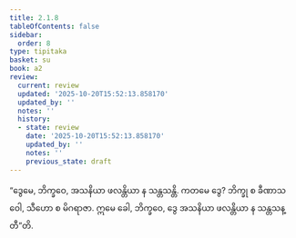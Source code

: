 ```yaml
---
title: 2.1.8
tableOfContents: false
sidebar:
  order: 8
type: tipitaka
basket: su
book: a2
review:
  current: review
  updated: '2025-10-20T15:52:13.858170'
  updated_by: ''
  notes: ''
  history:
  - state: review
    date: '2025-10-20T15:52:13.858170'
    updated_by: ''
    notes: ''
    previous_state: draft
---
```



<DynamicBreadcrumb />


<ReviewStatus review={frontmatter.review} showDetails={true} />

<HypothesisAnnotation frontmatter={frontmatter} />

<Division number="60" book="a2" e="ch" v="15" p="77">

<Paragraph number="136" book="a2">
“ဒွေမေ, ဘိက္ခဝေ, အသနိယာ ဖလန္တိယာ န သန္တသန္တိ. ကတမေ ဒွေ? ဘိက္ခု စ ခီဏာသဝေါ, သီဟော စ မိဂရာဇာ. ဣမေ ခေါ, ဘိက္ခဝေ, ဒွေ အသနိယာ ဖလန္တိယာ န သန္တသန္တီ”တိ.
</Paragraph>
</Division>